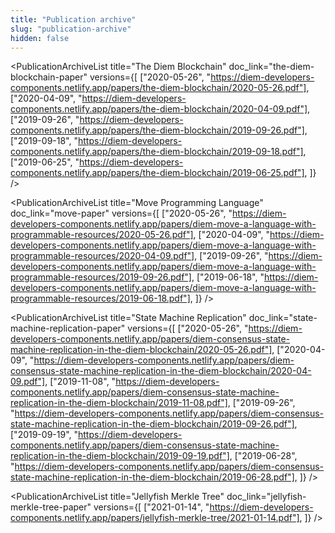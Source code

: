 ```yaml
---
title: "Publication archive"
slug: "publication-archive"
hidden: false
---
```


<div className="archiveContainer">

  <PublicationArchiveList
    title="The Diem Blockchain"
    doc_link="the-diem-blockchain-paper"
    versions={[
      ["2020-05-26", "https://diem-developers-components.netlify.app/papers/the-diem-blockchain/2020-05-26.pdf"],
      ["2020-04-09", "https://diem-developers-components.netlify.app/papers/the-diem-blockchain/2020-04-09.pdf"],
      ["2019-09-26", "https://diem-developers-components.netlify.app/papers/the-diem-blockchain/2019-09-26.pdf"],
      ["2019-09-18", "https://diem-developers-components.netlify.app/papers/the-diem-blockchain/2019-09-18.pdf"],
      ["2019-06-25", "https://diem-developers-components.netlify.app/papers/the-diem-blockchain/2019-06-25.pdf"],
    ]}
  />

  <PublicationArchiveList
    title="Move Programming Language"
    doc_link="move-paper"
    versions={[
      ["2020-05-26", "https://diem-developers-components.netlify.app/papers/diem-move-a-language-with-programmable-resources/2020-05-26.pdf"],
      ["2020-04-09", "https://diem-developers-components.netlify.app/papers/diem-move-a-language-with-programmable-resources/2020-04-09.pdf"],
      ["2019-09-26", "https://diem-developers-components.netlify.app/papers/diem-move-a-language-with-programmable-resources/2019-09-26.pdf"],
      ["2019-06-18", "https://diem-developers-components.netlify.app/papers/diem-move-a-language-with-programmable-resources/2019-06-18.pdf"],
    ]}
  />

  <PublicationArchiveList
    title="State Machine Replication"
    doc_link="state-machine-replication-paper"
    versions={[
      ["2020-05-26", "https://diem-developers-components.netlify.app/papers/diem-consensus-state-machine-replication-in-the-diem-blockchain/2020-05-26.pdf"],
      ["2020-04-09", "https://diem-developers-components.netlify.app/papers/diem-consensus-state-machine-replication-in-the-diem-blockchain/2020-04-09.pdf"],
      ["2019-11-08", "https://diem-developers-components.netlify.app/papers/diem-consensus-state-machine-replication-in-the-diem-blockchain/2019-11-08.pdf"],
      ["2019-09-26", "https://diem-developers-components.netlify.app/papers/diem-consensus-state-machine-replication-in-the-diem-blockchain/2019-09-26.pdf"],
      ["2019-09-19", "https://diem-developers-components.netlify.app/papers/diem-consensus-state-machine-replication-in-the-diem-blockchain/2019-09-19.pdf"],
      ["2019-06-28", "https://diem-developers-components.netlify.app/papers/diem-consensus-state-machine-replication-in-the-diem-blockchain/2019-06-28.pdf"],
    ]}
  />


  <PublicationArchiveList
    title="Jellyfish Merkle Tree"
    doc_link="jellyfish-merkle-tree-paper"
    versions={[
      ["2021-01-14", "https://diem-developers-components.netlify.app/papers/jellyfish-merkle-tree/2021-01-14.pdf"],
    ]}
  />

</div>